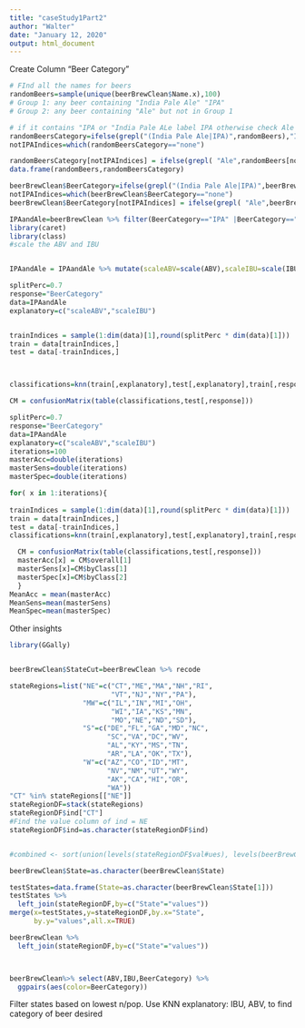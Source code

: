 ---
title: "caseStudy1Part2"
author: "Walter"
date: "January 12, 2020"
output: html_document
---

 Create Column "Beer Category" 
```{r}
# FInd all the names for beers
randomBeers=sample(unique(beerBrewClean$Name.x),100)
# Group 1: any beer containing "India Pale Ale" "IPA"
# Group 2: any beer containing "Ale" but not in Group 1

# if it contains "IPA or "India Pale ALe label IPA otherwise check Ale otherwise none
randomBeersCategory=ifelse(grepl("(India Pale Ale|IPA)",randomBeers),"IPA","none")
notIPAIndices=which(randomBeersCategory=="none")

randomBeersCategory[notIPAIndices] = ifelse(grepl( "Ale",randomBeers[notIPAIndices]),"Ale","none")
data.frame(randomBeers,randomBeersCategory)


```

```{r}
beerBrewClean$BeerCategory=ifelse(grepl("(India Pale Ale|IPA)",beerBrewClean$Style),"IPA","none")
notIPAIndices=which(beerBrewClean$BeerCategory=="none")
beerBrewClean$BeerCategory[notIPAIndices] = ifelse(grepl( "Ale",beerBrewClean$Name.x[notIPAIndices]),"Ale","none")

```

```{r}
IPAandAle=beerBrewClean %>% filter(BeerCategory=="IPA" |BeerCategory=="Ale" )
library(caret)
library(class)
#scale the ABV and IBU


IPAandAle = IPAandAle %>% mutate(scaleABV=scale(ABV),scaleIBU=scale(IBU))

splitPerc=0.7
response="BeerCategory"
data=IPAandAle
explanatory=c("scaleABV","scaleIBU")


trainIndices = sample(1:dim(data)[1],round(splitPerc * dim(data)[1]))
train = data[trainIndices,]
test = data[-trainIndices,]



classifications=knn(train[,explanatory],test[,explanatory],train[,response],k=3)

CM = confusionMatrix(table(classifications,test[,response]))
```

```{r}
splitPerc=0.7
response="BeerCategory"
data=IPAandAle
explanatory=c("scaleABV","scaleIBU")
iterations=100
masterAcc=double(iterations)
masterSens=double(iterations)
masterSpec=double(iterations)

for( x in 1:iterations){
  
trainIndices = sample(1:dim(data)[1],round(splitPerc * dim(data)[1]))
train = data[trainIndices,]
test = data[-trainIndices,]
classifications=knn(train[,explanatory],test[,explanatory],train[,response],k=3)  

  CM = confusionMatrix(table(classifications,test[,response]))
  masterAcc[x] = CM$overall[1]
  masterSens[x]=CM$byClass[1]
  masterSpec[x]=CM$byClass[2]
  }
MeanAcc = mean(masterAcc)
MeanSens=mean(masterSens)
MeanSpec=mean(masterSpec)

```
Other insights
```{r}
library(GGally)


beerBrewClean$StateCut=beerBrewClean %>% recode

stateRegions=list("NE"=c("CT","ME","MA","NH","RI",
                         "VT","NJ","NY","PA"),
                  "MW"=c("IL","IN","MI","OH",
                         "WI","IA","KS","MN",
                         "MO","NE","ND","SD"),
                  "S"=c("DE","FL","GA","MD","NC",
                        "SC","VA","DC","WV",
                        "AL","KY","MS","TN",
                        "AR","LA","OK","TX"),
                  "W"=c("AZ","CO","ID","MT",
                        "NV","NM","UT","WY",
                        "AK","CA","HI","OR",
                        "WA"))
"CT" %in% stateRegions[["NE"]]
stateRegionDF=stack(stateRegions)
stateRegionDF$ind["CT"]
#Find the value column of ind = NE
stateRegionDF$ind=as.character(stateRegionDF$ind)


#combined <- sort(union(levels(stateRegionDF$val#ues), levels(beerBrewClean$State)))

beerBrewClean$State=as.character(beerBrewClean$State)

testStates=data.frame(State=as.character(beerBrewClean$State[1]))
testStates %>%
  left_join(stateRegionDF,by=c("State"="values"))
merge(x=testStates,y=stateRegionDF,by.x="State",
      by.y="values",all.x=TRUE)

beerBrewClean %>%
  left_join(stateRegionDF,by=c("State"="values"))



beerBrewClean%>% select(ABV,IBU,BeerCategory) %>%
  ggpairs(aes(color=BeerCategory))

```




Filter states based on lowest n/pop.
Use KNN explanatory: IBU, ABV, to find category of beer desired

```{r}

```